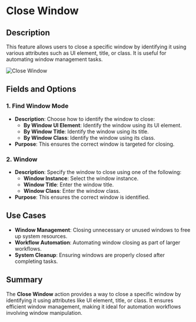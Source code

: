 # Close Window

## Description

This feature allows users to close a specific window by identifying it using various attributes such as UI element, title, or class. It is useful for automating window management tasks.

![Close Window](../../../assets/ui-automation/close-window.png)

## Fields and Options

### 1. **Find Window Mode**

- **Description**: Choose how to identify the window to close:
  - **By Window UI Element**: Identify the window using its UI element.
  - **By Window Title**: Identify the window using its title.
  - **By Window Class**: Identify the window using its class.
- **Purpose**: This ensures the correct window is targeted for closing.

### 2. **Window**

- **Description**: Specify the window to close using one of the following:
  - **Window Instance**: Select the window instance.
  - **Window Title**: Enter the window title.
  - **Window Class**: Enter the window class.
- **Purpose**: This ensures the correct window is identified.

## Use Cases

- **Window Management**: Closing unnecessary or unused windows to free up system resources.
- **Workflow Automation**: Automating window closing as part of larger workflows.
- **System Cleanup**: Ensuring windows are properly closed after completing tasks.

## Summary

The **Close Window** action provides a way to close a specific window by identifying it using attributes like UI element, title, or class. It ensures efficient window management, making it ideal for automation workflows involving window manipulation.
